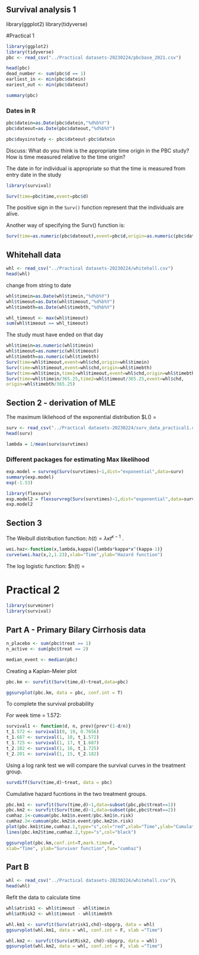 ## Survival analysis 1 
library(ggplot2)
library(tidyverse)


#Practical 1
```r

library(ggplot2)
library(tidyverse)
pbc <- read_csv("../Practical datasets-20230224/pbcbase_2021.csv")
```

```r
head(pbc)
dead_number <- sum(pbc$d == 1)
earliest_in <- min(pbc$datein)
eariest_out <- min(pbc$dateout)

summary(pbc)
```



### Dates in R  
```r
pbc$datein=as.Date(pbc$datein,"%d%b%Y")
pbc$dateout=as.Date(pbc$dateout,"%d%b%Y")

pbc$daysinstudy <- pbc$dateout-pbc$datein
```

Discuss: What do you think is the appropriate time origin in the PBC
study? How is time measured relative to the time origin?

The date in for individual is appropriate so that the time is measured from entry date in the study

```r
library(survival)

Surv(time=pbc$time,event=pbc$d)
```
The positive sign in the `Surv()` function represent that the individuals are alive.

Another way of specifying the Surv() function is:
```r
Surv(time=as.numeric(pbc$dateout),event=pbc$d,origin=as.numeric(pbc$datein))#calculates as number so is in days
```

## Whitehall data


```r
whl <- read_csv("../Practical datasets-20230224/whitehall.csv")
head(whl)
```
change from string to date

```r
whl$timein=as.Date(whl$timein,"%d%b%Y")
whl$timeout=as.Date(whl$timeout,"%d%b%Y")
whl$timebth=as.Date(whl$timebth,"%d%b%Y")

whl_timeout <- max(whl$timeout)
sum(whl$timeout == whl_timeout)

```
The study must have ended on that day

```r
whl$timein=as.numeric(whl$timein)
whl$timeout=as.numeric(whl$timeout)
whl$timebth=as.numeric(whl$timebth)
Surv(time=whl$timeout,event=whl$chd,origin=whl$timein)
Surv(time=whl$timeout,event=whl$chd,origin=whl$timebth)
Surv(time=whl$timein,time2=whl$timeout,event=whl$chd,origin=whl$timebth)
Surv(time=whl$timein/365.25,time2=whl$timeout/365.25,event=whl$chd,
origin=whl$timebth/365.25)
```


## Section 2 - derivation of MLE

The maximum likliehood of the exponential distribution $L(\lambda) = \lambda \exp{}


```r
surv <- read_csv("../Practical datasets-20230224/surv_data_practical1.csv")
head(surv)

lambda = 1/mean(surv$survtimes)
```
### Different packages for estimating Max likelihood
```r


exp.model = survreg(Surv(survtimes)~1,dist="exponential",data=surv)
summary(exp.model)
exp(-1.53)

```

```r
library(flexsurv)
exp.model2 = flexsurvreg(Surv(survtimes)~1,dist="exponential",data=surv)
exp.model2
```


## Section 3

The Weibull distribution function: $h(t) = \lambda \kappa t^{\kappa - 1}$ .

```r
wei.haz<-function(x,lambda,kappa){lambda*kappa*x^(kappa-1)}
curve(wei.haz(x,2,1.23),xlab="Time",ylab="Hazard function")
```

The log logistic function: $h(t) = \frac{e^\theta}


# Practical 2

```r
library(survminer)
library(survival)
```

## Part A - Primary Bilary Cirrhosis data

```r
n_placebo <- sum(pbc$treat == 1)
n_active <- sum(pbc$treat == 2)

median_event <- median(pbc)
```
Creating a Kaplan-Meier plot

```r
pbc.km <- survfit(Surv(time,d)~treat,data=pbc)

ggsurvplot(pbc.km, data = pbc, conf.int = T)

```

To complete the survival probability

For week time = 1.572: 
```r
survival1 <- function(d, n, prev){prev*(1-d/n)}
t_1.572 <- survival1(0, 19, 0.7656)
t_1.687 <- survival(1, 18, t_1.572)
t_1.725 <- survival(1, 17, t_1.687)
t_2.182 <- survival(1, 16, t_1.725)
t_2.201 <- survival(1, 15, t_2.182)
```

Using a log rank test we will compare the survival curves in the treatment group.

```r
survdiff(Surv(time,d)~treat, data = pbc)
```

Cumulative hazard fucntions in the two treatment groups. 

```r
pbc.km1 <- survfit(Surv(time,d)~1,data=subset(pbc,pbc$treat==1))
pbc.km2 <- survfit(Surv(time,d)~1,data=subset(pbc,pbc$treat==2))
cumhaz.1<-cumsum(pbc.km1$n.event/pbc.km1$n.risk)
cumhaz.2<-cumsum(pbc.km2$n.event/pbc.km2$n.risk)
plot(pbc.km1$time,cumhaz.1,type="s",col="red",xlab="Time",ylab="Cumulative hazard")
lines(pbc.km2$time,cumhaz.2,type="s",col="black")
```
```r
ggsurvplot(pbc.km,conf.int=T,mark.time=F,
xlab="Time", ylab="Survivor function",fun="cumhaz")
```
## Part B

```r
whl <- read_csv("../Practical datasets-20230224/whitehall.csv")\
head(whl)
```

Refit the data to calculate time 

```r
whl$atrisk1 <- whl$timeout - whl$timein
whl$atRisk2 <- whl$timeout - whl$timebth

whl.km1 <- survfit(Surv(atrisk1,chd)~sbpgrp, data = whl)
ggsurvplot(whl.km1, data = whl, conf.int = F, xlab ="Time")

whl.km2 <- survfit(Surv(atRisk2, chd)~sbpgrp, data = whl)
ggsurvplot(whl.km2, data = whl, conf.int = F, xlab ="Time")
```




